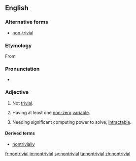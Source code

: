 ==English==

===Alternative forms===
* [[non-trivial]]

===Etymology===
From {{prefix|non|trivial|lang=en}}

===Pronunciation===
* {{a|UK}} {{IPA|/ˌnɒnˈtɹɪ.vi.əl/|lang=en}}

===Adjective===
{{wikipedia}}
{{en-adj}}

# Not [[trivial]].
# {{label|en|mathematics}} Having at least one [[non-zero]] [[variable]].
# {{label|en|computing}} Needing significant computing power to solve; [[intractable]].

====Derived terms====
* [[nontrivially]]

[[fr:nontrivial]]
[[io:nontrivial]]
[[sv:nontrivial]]
[[ta:nontrivial]]
[[zh:nontrivial]]